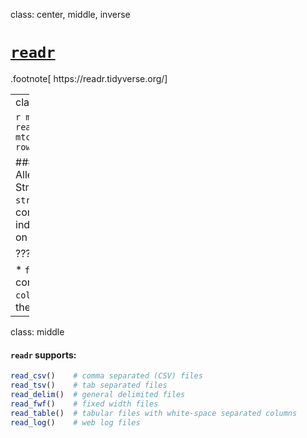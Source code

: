 class: center, middle, inverse

# [`readr`](https://readr.tidyverse.org/)

.footnote[
https://readr.tidyverse.org/
]


---
class: middle

```r
mtcars <- read_csv(readr_example("mtcars.csv"))
mtcars$car <- rownames(datasets::mtcars)
```

#### Features:
* Returns tibbles
* Allegedly 10x faster than base **R**  
* Strings are parsed as-is (not more `stringsAsFactors = FALSE`)
* Parses common data-time formats
* Progress indicator for large files
* Do not depend on locale (US default)

???

* `file` Either a path to a file, a connection, or literal data
* Argument `col_types` accepts the copy-paste of the output.

---
class: middle

#### `readr` supports:

```r
read_csv()    # comma separated (CSV) files
read_tsv()    # tab separated files
read_delim()  # general delimited files
read_fwf()    # fixed width files
read_table()  # tabular files with white-space separated columns
read_log()    # web log files
```





